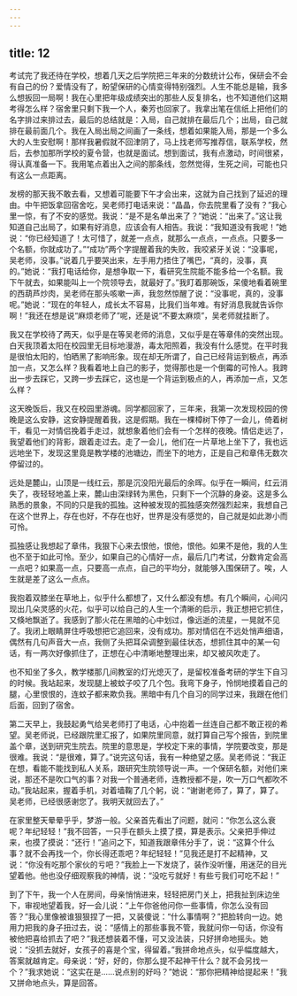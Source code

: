 ```yaml
---
---
---
```

title: 12
---




考试完了我还待在学校，想着几天之后学院把三年来的分数统计公布，保研会不会有自己的份？爱情没有了，盼望保研的心情变得特别强烈。人生不能总是输，我多么想扳回一局啊！我在心里把年级成绩突出的那些人反复排名，也不知道他们这期考得怎么样？宿舍里只剩下我一个人，秦芳也回家了。我拿出笔在信纸上把他们的名字排过来排过去，最后的总结就是：入局，自己就排在最后几个；出局，自己就排在最前面几个。我在入局出局之间画了一条线，想着如果能入局，那是一个多么大的人生安慰啊！那样我暑假就不回津阴了，马上找老师写推荐信，联系学校，然后，去参加那所学校的夏令营，也就是面试。想到面试，我有点激动，时间很紧，得认真准备一下。我用笔点着出入之间的那条线，忽然觉得，生死之间，可能也只有这么一点距离。

发榜的那天我不敢去看，又想着可能要下午才会出来，这就为自己找到了延迟的理由。中午把饭拿回宿舍吃，吴老师打电话来说：“晶晶，你去院里看了没有？”我心里一惊，有了不安的感觉。我说：“是不是名单出来了？”她说：“出来了。”这让我知道自己出局了，如果有好消息，应该会有人相告。我说：“我知道没有我呢！”她说：“你已经知道了！太可惜了，就差一点点，就那么一点点，一点点。只要多一个名额，你就成功了。”“成功”两个字提醒着我的失败，我咬紧牙关说：“没事呢，吴老师，没事。”说着几乎要哭出来，左手用力捂住了嘴巴，“真的，没事，真的。”她说：“我打电话给你，是想争取一下，看研究生院能不能多给一个名额。我下午就去，如果能叫上一个院领导去，就最好了。”我盯着那碗饭，呆傻地看着碗里的西葫芦炒肉，吴老师在那头咳嗽一声，我忽然惊醒了说：“没事呢，真的，没事呢。”她说：“现在的年轻人，成长太不容易，比我们当年难。有好消息我就告诉你啊！”我还在想是说“麻烦老师了”呢，还是说“不要太麻烦”，吴老师就挂断了。

我又在学校待了两天，似乎是在等吴老师的消息，又似乎是在等章伟的突然出现。白天我顶着太阳在校园里无目标地漫游，毒太阳照着，我没有什么感觉。在平时我是很怕太阳的，怕晒黑了影响形象。现在却无所谓了，自己已经背运到极点，再添加一点，又怎么样？我看着地上自己的影子，觉得那也是一个倒霉的可怜人。我跨出一步去踩它，又跨一步去踩它，这也是一个背运到极点的人，再添加一点，又怎么样？

这天晚饭后，我又在校园里游魂。同学都回家了，三年来，我第一次发现校园的傍晚是这么安静，这安静提醒着我，这是假期。我在一棵樟树下停了一会儿，倚着树干，看见一对情侣挽着手走过，就想象着他们会有一个怎样的夜晚。情侣走远了，我望着他们的背影，跟着走过去。走了一会儿，他们在一片草地上坐下了，我也远远地坐下，发现这里竟是教学楼的池塘边，而坐下的地方，正是自己和章伟无数次停留过的。

远处是麓山，山顶是一线红云，那是沉没阳光最后的余晖。似乎在一瞬间，红云消失了，夜轻轻地盖上来，麓山由深绿转为黑色，只剩下一个沉静的身姿。这是多么熟悉的景象，不同的只是我的孤独。这种被发现的孤独感突然强烈起来，我想自己在这个世界上，存在也好，不存在也好，世界是没有感觉的，自己就是如此渺小而可怜。

孤独感让我想起了章伟，我狠下心来去恨他，恨他，恨他。如果不是他，我的人生也不至于如此可怜。至少，如果自己的心情好一点，最后几门考试，分数肯定会高一点吧？如果高一点，只要高一点点，自己的平均分，就能够入围保研了。唉，人生就是差了这么一点点。

我抱着双膝坐在草地上，似乎什么都想了，又什么都没有想。有几个瞬间，心间闪现出几朵灵感的火花，似乎可以给自己的人生一个清晰的启示，我正想把它抓住，又倏地飘逝了。我感到了那火花在黑暗的心中划过，像远逝的流星，一晃就不见了。我闭上眼睛屏住呼吸想把它追回来，没有成功。那对情侣在不远处悄声细语，偶然有几句声音大一点，我侧了头把耳朵调整到最佳状态，想抓住其中的某一句话，有一两次好像抓住了，正想在心中清晰地整理出来，却又被风吹走了。

也不知坐了多久，教学楼那几间教室的灯光熄灭了，是留校准备考研的学生下自习的时候。我站起来，发现腿上被蚊子咬了几个包。我弯下身子，怜悯地摸着自己的腿，心里恨恨的，连蚊子都来欺负我。黑暗中有几个自习的同学过来，我跟在他们后面，回到了宿舍。

第二天早上，我鼓起勇气给吴老师打了电话，心中抱着一丝连自己都不敢正视的希望。吴老师说，已经跟院里汇报了，如果院里同意，就打算自己写个报告，到院里盖个章，送到研究生院去。院里的意思是，学校定下来的事情，学院要改变，那是很难。我说：“是很难，算了。”说完这句话，我有一种绝望之感。吴老师说：“我正在想，看能不能找到私人关系，跟研究生院领导说一声。一个保研名额，对他们来说，那还不是吹口气的事？对我一个普通老师，连教授都不是，吹一万口气都吹不动。”我站起来，握着手机，对着墙鞠了几个躬，说：“谢谢老师了，算了，算了。吴老师，已经很感谢您了。我明天就回去了。”

在家里整天晕晕乎乎，梦游一般。父亲首先看出了问题，就问：“你怎么这么衰呢？年纪轻轻！”我不回答，一只手在额头上摸了摸，算是表示。父亲把手伸过来，也摸了摸说：“还行！”追问之下，知道我跟章伟分手了，说：“这算个什么事？就不会再找一个，你长得还乖吧？年纪轻轻！”见我还是打不起精神，又说：“你没有吃那个家伙的亏吧？”我脸上一下发烧了，装作没听懂，用迷茫的目光望着他。他也没仔细观察我的神情，说：“没吃亏就好！有些亏我们可吃不起！”

到了下午，我一个人在房间，母亲悄悄进来，轻轻把房门关上，把我扯到床边坐下，审视地望着我，好一会儿说：“上午你爸他问你一些事情，你怎么没有回答？”我心里像被谁狠狠捏了一把，又装傻说：“什么事情啊？”把脸转向一边。她用力把我的身子扭过去，说：“感情上的那些事我不管，我就问你一句话，你没有被他把喜给抓去了吧？”我还想装着不懂，可又没法装，只好拼命地摇头。她说：“没抓去就好，女孩子的喜是个宝，得留着。”我拼命地点头，似乎幅度越大，答案就越肯定。母亲说：“好，好的，你那么提不起神干什么？就不会另找一个？”我求她说：“这实在是……说点别的好吗？”她说：“那你把精神给提起来！”我又拼命地点头，算是回答。